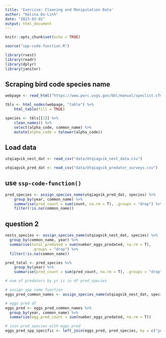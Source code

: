 ```yaml
---
title: 'Exercise: Cleaning and Manipulation Data'
author: "Halina Do-Linh"
date: "2023-03-02"
output: html_document
---
```


```r
knitr::opts_chunk$set(echo = TRUE)
```


```r
source("spp-code-function.R")
```


```r
library(rvest)
library(readr)
library(dplyr)
library(janitor)
```


## Scraping bird code species name

```r
webpage <- read_html("https://www.pwrc.usgs.gov/bbl/manual/speclist.cfm")

tbls <- html_nodes(webpage, "table") %>% 
    html_table(fill = TRUE)

species <- tbls[[1]] %>% 
    clean_names() %>% 
    select(alpha_code, common_name) %>% 
    mutate(alpha_code = tolower(alpha_code))
```


## Load data

```r
utqiagvik_nest_dat <- read_csv("data/Utqiagvik_nest_data.csv")

utqiagvik_pred_dat <- read_csv("data/Utqiagvik_predator_surveys.csv")
```


## use `ssp-code-function()`

```r
pred_species <- assign_species_name(utqiagvik_pred_dat, species) %>% 
    group_by(year, common_name) %>% 
    summarise(pred_count = sum(count, na.rm = T), .groups = "drop") %>% 
    filter(!is.na(common_name))
```

## question 2


```r
nests_species <- assign_species_name(utqiagvik_nest_dat, species) %>% 
  group_by(common_name, year) %>% 
  summarise(total_predated = sum(number_eggs_predated, na.rm = T),
            .groups = "drop") %>% 
  filter(!is.na(common_name))
```


```r
pred_total <- pred_species %>% 
    group_by(year) %>% 
    summarise(pred_count = sum(pred_count, na.rm = T), .groups = "drop")
```


```r
# num of predators by yr is in df pred_species

# assign spp name function
eggs_pred_common_names <- assign_species_name(utqiagvik_nest_dat, species)

# eggs pred df
eggs_pred <- eggs_pred_common_names %>% 
  group_by(year, common_name) %>% 
  summarize(egg_pred_count = sum(number_eggs_predated, na.rm = T))

# join pred_species with eggs_pred
eggs_pred_spp_specific <- left_join(eggs_pred, pred_species, by = c("year", "common_name"))
```

